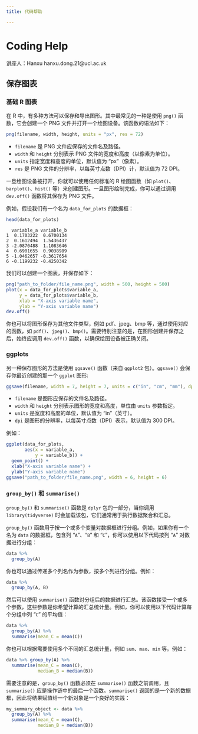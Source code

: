 ```yaml
---
title: 代码帮助

---
```


# Coding Help

讲座人：Hanxu hanxu.dong.21@ucl.ac.uk

## 保存图表

### 基础 R 图表

在 R 中，有多种方法可以保存和导出图形。其中最常见的一种是使用 ``png()`` 函数，它会创建一个 PNG 文件并打开一个绘图设备。该函数的语法如下：

```r
png(filename, width, height, units = "px", res = 72)
```

- ``filename`` 是 PNG 文件应保存的文件名及路径。
- ``width`` 和 ``height`` 分别表示 PNG 文件的宽度和高度（以像素为单位）。
- ``units`` 指定宽度和高度的单位，默认值为 "px"（像素）。
- ``res`` 是 PNG 文件的分辨率，以每英寸点数（DPI）计，默认值为 72 DPI。

一旦绘图设备被打开，你就可以使用任何标准的 R 绘图函数（如 ``plot()``、``barplot()``、``hist()`` 等）来创建图形。一旦图形绘制完成，你可以通过调用 ``dev.off()`` 函数将其保存为 PNG 文件。

例如，假设我们有一个名为 ``data_for_plots`` 的数据框：

```r
head(data_for_plots)
```

```
  variable_a variable_b
1  0.1703222  0.6700134
2  0.1612494  1.5436437
3 -2.0870488  1.1083646
4  0.6901655  0.9038989
5 -1.0462657 -0.3617654
6 -0.1199232 -0.4250342
```

我们可以创建一个图表，并保存如下：
```r
png("path_to_folder/file_name.png", width = 500, height = 500)
plot(x = data_for_plots$variable_a,
     y = data_for_plots$variable_b,
     xlab = "X-axis variable name",
     ylab = "Y-axis variable name")
dev.off()
```

你也可以将图形保存为其他文件类型，例如 pdf、jpeg、bmp 等，通过使用对应的函数，如 ``pdf()``、``jpeg()``、``bmp()``。需要特别注意的是，在图形创建并保存之后，始终应调用 ``dev.off()`` 函数，以确保绘图设备被正确关闭。


### ggplots

另一种保存图形的方法是使用 ``ggsave()`` 函数（来自 ``ggplot2`` 包）。``ggsave()`` 会保存你最近创建的那一个 ``ggplot`` 图形:

```r
ggsave(filename, width = 7, height = 7, units = c("in", "cm", "mm"), dpi = 300)
```

- ``filename`` 是图形应保存的文件名及路径。
- ``width`` 和 ``height`` 分别表示图形的宽度和高度，单位由 ``units`` 参数指定。
- ``units`` 是宽度和高度的单位，默认值为 "in"（英寸）。
- ``dpi`` 是图形的分辨率，以每英寸点数（DPI）表示，默认值为 300 DPI。

例如：

```r
ggplot(data_for_plots,
       aes(x = variable_a,
           y = variable_b)) + 
  geom_point() + 
  xlab("X-axis variable name") + 
  ylab("Y-axis variable name")
ggsave("path_to_folder/file_name.png", width = 6, height = 6)
```

### ``group_by()`` 和 ``summarise()``

``group_by()`` 和 ``summarise()`` 函数是 ``dplyr`` 包的一部分，当你调用 ``library(tidyverse)`` 时会加载该包，它们通常用于执行数据聚合和汇总。

``group_by()`` 函数用于按一个或多个变量对数据框进行分组。例如，如果你有一个名为 ``data`` 的数据框，包含列 “``A``”、“``B``” 和 “``C``”，你可以使用以下代码按列 “``A``” 对数据进行分组：

```r
data %>%
  group_by(A)
```

你也可以通过传递多个列名作为参数，按多个列进行分组。例如：

```r
data %>% 
  group_by(A, B)
```

然后可以使用 ``summarise()`` 函数对分组后的数据进行汇总。该函数接受一个或多个参数，这些参数是你希望计算的汇总统计量。例如，你可以使用以下代码计算每个分组中列 “``C``” 的平均值：

```r
data %>% 
  group_by(A) %>% 
  summarise(mean_C = mean(C))
```

你也可以根据需要使用多个不同的汇总统计量，例如 ``sum``、``max``、``min`` 等。例如：

```r
data %>% group_by(A) %>% 
  summarise(mean_C = mean(C),
            median_B = median(B))
```

需要注意的是，``group_by()`` 函数必须在 ``summarise()`` 函数之前调用，且 ``summarise()`` 应是操作链中的最后一个函数。``summarise()`` 返回的是一个新的数据框，因此将结果赋值给一个新对象是一个良好的实践：

```r
my_summary_object <- data %>% 
  group_by(A) %>% 
  summarise(mean_C = mean(C),
            median_B = median(B))
```




